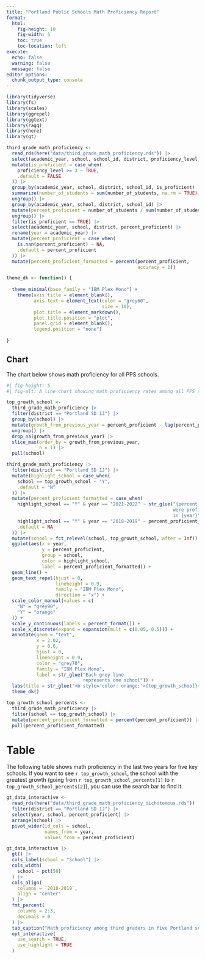 ```yaml
---
title: "Portland Public Schools Math Proficiency Report"
format: 
  html:
    fig-height: 10
    fig-width: 5
    toc: true
    toc-location: left
execute: 
  echo: false
  warning: false
  message: false
editor_options: 
  chunk_output_type: console
---
```


```r
library(tidyverse)
library(fs)
library(scales)
library(ggrepel)
library(ggtext)
library(ragg)
library(here)
library(gt)
```


```r
third_grade_math_proficiency <- 
  read_rds(here("data/third_grade_math_proficiency.rds")) |> 
  select(academic_year, school, school_id, district, proficiency_level, number_of_students) |> 
  mutate(is_proficient = case_when(
    proficiency_level >= 3 ~ TRUE,
    .default = FALSE
  )) |> 
  group_by(academic_year, school, district, school_id, is_proficient) |> 
  summarize(number_of_students = sum(number_of_students, na.rm = TRUE)) |> 
  ungroup() |> 
  group_by(academic_year, school, district, school_id) |> 
  mutate(percent_proficient = number_of_students / sum(number_of_students, na.rm = TRUE)) |> 
  ungroup() |> 
  filter(is_proficient == TRUE) |> 
  select(academic_year, school, district, percent_proficient) |> 
  rename(year = academic_year) |> 
  mutate(percent_proficient = case_when(
    is.nan(percent_proficient) ~ NA,
    .default = percent_proficient
  )) |> 
  mutate(percent_proficient_formatted = percent(percent_proficient,
                                                accuracy = 1))
```

```r
theme_dk <- function() {
  
  theme_minimal(base_family = "IBM Plex Mono") +
    theme(axis.title = element_blank(),
          axis.text = element_text(color = "grey60",
                                   size = 10),
          plot.title = element_markdown(),
          plot.title.position = "plot",
          panel.grid = element_blank(),
          legend.position = "none")
  
}
```

## Chart

The chart below shows math proficiency for all PPS schools.

```r
#| fig-height: 5
#| fig-alt: A line chart showing math proficiency rates among all PPS schools in 2018-2019 and 2021-2022

top_growth_school <- 
  third_grade_math_proficiency |>
  filter(district == "Portland SD 1J") |> 
  group_by(school) |> 
  mutate(growth_from_previous_year = percent_proficient - lag(percent_proficient)) |> 
  ungroup() |> 
  drop_na(growth_from_previous_year) |>
  slice_max(order_by = growth_from_previous_year,
            n = 1) |> 
  pull(school)

third_grade_math_proficiency |>
  filter(district == "Portland SD 1J") |>
  mutate(highlight_school = case_when(
    school == top_growth_school ~ "Y",
    .default = "N"
  )) |> 
  mutate(percent_proficient_formatted = case_when(
    highlight_school == "Y" & year == "2021-2022" ~ str_glue("{percent_proficient_formatted} of students
                                                             were proficient
                                                             in {year}"),
    highlight_school == "Y" & year == "2018-2019" ~ percent_proficient_formatted,
    .default = NA
  )) |> 
  mutate(school = fct_relevel(school, top_growth_school, after = Inf)) |>
  ggplot(aes(x = year,
             y = percent_proficient,
             group = school,
             color = highlight_school,
             label = percent_proficient_formatted)) +
  geom_line() +
  geom_text_repel(hjust = 0,
                  lineheight = 0.9,
                  family = "IBM Plex Mono",
                  direction = "x") +
  scale_color_manual(values = c(
    "N" = "grey90",
    "Y" = "orange"
  )) +
  scale_y_continuous(labels = percent_format()) +
  scale_x_discrete(expand = expansion(mult = c(0.05, 0.5))) +
  annotate(geom = "text",
           x = 2.02,
           y = 0.6,
           hjust = 0,
           lineheight = 0.9,
           color = "grey70",
           family = "IBM Plex Mono",
           label = str_glue("Each grey line
                            represents one school")) +
  labs(title = str_glue("<b style='color: orange;'>{top_growth_school}</b> showed large growth<br>in math proficiency over the last two years")) +
  theme_dk()
```

```r
top_growth_school_percents <-
  third_grade_math_proficiency |> 
  filter(school == top_growth_school) |> 
  mutate(percent_proficient_formatted = percent(percent_proficient)) |> 
  pull(percent_proficient_formatted)
```


# Table

The following table shows math proficiency in the last two years for five key schools. If you want to see `r top_growth_school`, the school with the greatest growth (going from `r top_growth_school_percents[1]` to `r top_growth_school_percents[2]`), you can use the search bar to find it.

```r
gt_data_interactive <- 
  read_rds(here("data/third_grade_math_proficiency_dichotomous.rds")) |> 
  filter(district == "Portland SD 1J") |> 
  select(year, school, percent_proficient) |> 
  arrange(school) |> 
  pivot_wider(id_cols = school,
              names_from = year,
              values_from = percent_proficient)

gt_data_interactive |> 
  gt() |> 
  cols_label(school = "School") |> 
  cols_width(
    school ~ pct(50)
  ) |> 
  cols_align(
    columns = `2018-2019`,
    align = "center"
  ) |> 
  fmt_percent(
    columns = 2:3,
    decimals = 0
  ) |> 
  tab_caption("Math proficiency among third graders in five Portland schools") |> 
  opt_interactive(
    use_search = TRUE,
    use_highlight = TRUE
  )
```






